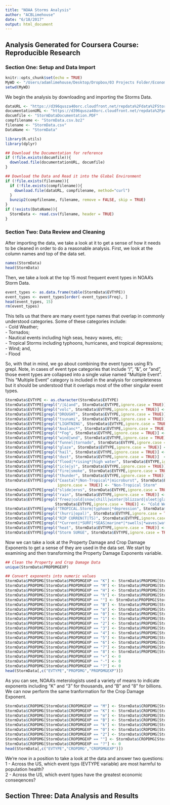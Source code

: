 ```yaml
---
title: "NOAA Storms Analysis"
author: "ACBLimehouse"
date: "6/18/2017"
output: html_document
---
```

## Analysis Generated for Coursera Course: Reproducible Research

### Section One: Setup and Data Import

```r
knitr::opts_chunk$set(echo = TRUE)
MyWD <- "/Users/adamlimehouse/Desktop/Dropbox/03 Projects Folder/Economic and Policy Analysis/Intro to Data Science R Files/Reproducible Research - Peer Graded Assessments/RR-WK4-CP-2"
setwd(MyWD)
```

We begin the analysis by downloading and importing the Storms Data.

```r
dataURL <- "https://d396qusza40orc.cloudfront.net/repdata%2Fdata%2FStormData.csv.bz2"
documentationURL <- "https://d396qusza40orc.cloudfront.net/repdata%2Fpeer2_doc%2Fpd01016005curr.pdf"
documfile <- "StormDataDocumentation.PDF"
compfilename <- "StormData.csv.bz2"
filename <- "StormData.csv"
DataName <- "StormData"

library(R.utils)
library(dplyr)

## Download the Documentation for reference
if (!file.exists(documfile)){
  download.file(documentationURL, documfile)
}

## Download the Data and Read it into the Global Environment
if (!file.exists(filename)){
  if (!file.exists(compfilename)){
    download.file(dataURL, compfilename, method="curl")
  }
  bunzip2(compfilename, filename, remove = FALSE, skip = TRUE)
}
if (!exists(DataName)){
  StormData <- read.csv(filename, header = TRUE)
}
```

### Section Two: Data Review and Cleaning

After importing the data, we take a look at it to get a sense of how it needs to be cleaned in order to do a reasonable analysis. First, we look at the column names and top of the data set.

```r
names(StormData)
head(StormData)
```

Then, we take a look at the top 15 most frequent event types in NOAA's Storm Data.

``` r
event_types <- as.data.frame(table(StormData$EVTYPE))
event_types <- event_types[order(-event_types$Freq), ]
head(event_types, 15)
rm(event_types)
```

This tells us that there are many event type names that overlap in commonly understood categories. Some of these categories include:  
- Cold Weather;  
- Tornados;  
- Nautical events including high seas, heavy waves, etc;  
- Tropical Storms including typhoons, hurricanes, and tropical depressions;  
- Wind; and,  
- Flood  

So, with that in mind, we go about combining the event types using R's grepl. Note, in cases of event type categories that include "/", "&", or "and", those event types are collapsed into a single value named "Multiple Event". This "Multiple Event" category is included in the analysis for completeness but it should be understood that it overlaps most of the other singular event types.

```r
StormData$EVTYPE <- as.character(StormData$EVTYPE)
StormData$EVTYPE[grepl("/|&|and", StormData$EVTYPE,ignore.case = TRUE)] <- "Multiple Event"
StormData$EVTYPE[grepl("volc", StormData$EVTYPE,ignore.case = TRUE)] <- "Volcano"
StormData$EVTYPE[grepl("DROUGHT", StormData$EVTYPE,ignore.case = TRUE)] <- "Drought"
StormData$EVTYPE[grepl("tsunami", StormData$EVTYPE,ignore.case = TRUE)] <- "Tsnumai"
StormData$EVTYPE[grepl("LIGHTNING", StormData$EVTYPE,ignore.case = TRUE)] <- "Lightning"
StormData$EVTYPE[grepl("Avalanc*", StormData$EVTYPE,ignore.case = TRUE)] <- "Avalanche"
StormData$EVTYPE[grepl("*Fog", StormData$EVTYPE,ignore.case = TRUE)] <- "Fog"
StormData$EVTYPE[grepl("wind|wnd", StormData$EVTYPE,ignore.case = TRUE)] <- "Wind"
StormData$EVTYPE[grepl("funnel|tornado", StormData$EVTYPE,ignore.case = TRUE)] <- "Tornado"
StormData$EVTYPE[grepl("glaze", StormData$EVTYPE,ignore.case = TRUE)] <- "Glaze"
StormData$EVTYPE[grepl("hail", StormData$EVTYPE,ignore.case = TRUE)] <- "Hail"
StormData$EVTYPE[grepl("dust", StormData$EVTYPE,ignore.case = TRUE)]  <- "Dust"
StormData$EVTYPE[grepl("flood|*rising*|high water", StormData$EVTYPE,ignore.case = TRUE)] <- "Flood"
StormData$EVTYPE[grepl("ic(e|y)", StormData$EVTYPE,ignore.case = TRUE)] <- "Ice"
StormData$EVTYPE[grepl("fire|smoke", StormData$EVTYPE,ignore.case = TRUE)] <- "Fire"
StormData$EVTYPE[grepl("thunder", StormData$EVTYPE,ignore.case = TRUE)] <- "Non-Tropical Storm"
StormData$EVTYPE[grepl("Coastal*|Non-Tropical*|microburst", StormData$EVTYPE,
                       ignore.case = TRUE)] <- "Non-Tropical Storm"
StormData$EVTYPE[grepl("slide|eros", StormData$EVTYPE,ignore.case = TRUE)] <- "Erosion"
StormData$EVTYPE[grepl("rain", StormData$EVTYPE,ignore.case = TRUE)] <- "Rain"
StormData$EVTYPE[grepl("freez|cold|snow|chill|winter|blizzard|sleet|glaze|frost|hypothermia|wintry*|low temp*|mixed precip|ice", 
                      StormData$EVTYPE,ignore.case = TRUE)] <- "Cold Weather"
StormData$EVTYPE[grepl("TROPICAL.Storm|typhoon|*depression", StormData$EVTYPE,ignore.case = TRUE)] <- "Tropical Storm"
StormData$EVTYPE[grepl("(hurri|opal)", StormData$EVTYPE,ignore.case = TRUE)] <- "Tropical Storm"
StormData$EVTYPE[grepl("RIP CURREN(T|TS)", StormData$EVTYPE,ignore.case = TRUE)] <- "Rip Current"
StormData$EVTYPE[grepl("*Current|*SURF|*SEAS|marine*|*swells|*waves|waterspout|*tide", StormData$EVTYPE,ignore.case = TRUE)] <- "Nautical"
StormData$EVTYPE[grepl("heat", StormData$EVTYPE,ignore.case = TRUE)] <- "Heat"
StormData$EVTYPE[grepl("Storm SURGE", StormData$EVTYPE,ignore.case = TRUE)] <- "Storm Surge"
```

Now we can take a look at the Property Damage and Crop Damage Exponents to get a sense of they are used in the data set. We start by examining and then transforming the Property Damage Exponents variable.

``` r
## Clean the Property and Crop Damage Data
unique(StormData$PROPDMGEXP)

## Convert exponents into numeric values
StormData$PROPDMG[StormData$PROPDMGEXP == "K"] <- StormData$PROPDMG[StormData$PROPDMGEXP == "K"] * 1000
StormData$PROPDMG[StormData$PROPDMGEXP == "M"] <- StormData$PROPDMG[StormData$PROPDMGEXP == "M"] * (10^6)
StormData$PROPDMG[StormData$PROPDMGEXP == "H"] <- StormData$PROPDMG[StormData$PROPDMGEXP == "H"] * 100
StormData$PROPDMG[StormData$PROPDMGEXP == "h"] <- StormData$PROPDMG[StormData$PROPDMGEXP == "h"] * 100
StormData$PROPDMG[StormData$PROPDMGEXP == ""] <- StormData$PROPDMG[StormData$PROPDMGEXP == ""] * 1
StormData$PROPDMG[StormData$PROPDMGEXP == "B"] <- StormData$PROPDMG[StormData$PROPDMGEXP == "B"] * (10^9)
StormData$PROPDMG[StormData$PROPDMGEXP == "m"] <- StormData$PROPDMG[StormData$PROPDMGEXP == "m"] * (10^6)
StormData$PROPDMG[StormData$PROPDMGEXP == "0"] <- StormData$PROPDMG[StormData$PROPDMGEXP == "0"] * 1
StormData$PROPDMG[StormData$PROPDMGEXP == "1"] <- StormData$PROPDMG[StormData$PROPDMGEXP == "1"] * 10
StormData$PROPDMG[StormData$PROPDMGEXP == "2"] <- StormData$PROPDMG[StormData$PROPDMGEXP == "2"] * 100
StormData$PROPDMG[StormData$PROPDMGEXP == "3"] <- StormData$PROPDMG[StormData$PROPDMGEXP == "3"] * 1000
StormData$PROPDMG[StormData$PROPDMGEXP == "4"] <- StormData$PROPDMG[StormData$PROPDMGEXP == "4"] * (10^4)
StormData$PROPDMG[StormData$PROPDMGEXP == "5"] <- StormData$PROPDMG[StormData$PROPDMGEXP == "5"] * (10^5)
StormData$PROPDMG[StormData$PROPDMGEXP == "6"] <- StormData$PROPDMG[StormData$PROPDMGEXP == "6"] * (10^6)
StormData$PROPDMG[StormData$PROPDMGEXP == "7"] <- StormData$PROPDMG[StormData$PROPDMGEXP == "7"] * (10^7)
StormData$PROPDMG[StormData$PROPDMGEXP == "8"] <- StormData$PROPDMG[StormData$PROPDMGEXP == "8"] * (10^8)
StormData$PROPDMG[StormData$PROPDMGEXP == "+"] <- 0
StormData$PROPDMG[StormData$PROPDMGEXP == "-"] <- 0
StormData$PROPDMG[StormData$PROPDMGEXP == "?"] <- 0
head(StormData[,c("EVTYPE","PROPDMG","PROPDMGEXP")])
```

As you can see, NOAA's meterologists used a variety of means to indicate exponents including "K" and "3" for thousands, and "B" and "8" for billions. We can now perform the same tranformation for the Crop Damage Exponent.

``` r
StormData$CROPDMG[StormData$CROPDMGEXP == "M"] <- StormData$CROPDMG[StormData$CROPDMGEXP == "M"] * (10^6)
StormData$CROPDMG[StormData$CROPDMGEXP == "K"] <- StormData$CROPDMG[StormData$CROPDMGEXP == "K"] * 1000
StormData$CROPDMG[StormData$CROPDMGEXP == "m"] <- StormData$CROPDMG[StormData$CROPDMGEXP == "m"] * (10^6)
StormData$CROPDMG[StormData$CROPDMGEXP == "B"] <- StormData$CROPDMG[StormData$CROPDMGEXP == "B"] * (10^9)
StormData$CROPDMG[StormData$CROPDMGEXP == "k"] <- StormData$CROPDMG[StormData$CROPDMGEXP == "k"] * 1000
StormData$CROPDMG[StormData$CROPDMGEXP == "0"] <- StormData$CROPDMG[StormData$CROPDMGEXP == "0"] * 1
StormData$CROPDMG[StormData$CROPDMGEXP == "2"] <- StormData$CROPDMG[StormData$CROPDMGEXP == "2"] * 100
StormData$CROPDMG[StormData$CROPDMGEXP == ""] <- StormData$CROPDMG[StormData$CROPDMGEXP == ""] * 1
StormData$CROPDMG[StormData$CROPDMGEXP == "?"] <- 0
head(StormData[,c("EVTYPE","CROPDMG","CROPDMGEXP")])
```

We're now in a position to take a look at the data and answer two questions:  
1 - Across the US, which event typs (EVTYPE variable) are most harmful to population health?  
2 - Across the US, which event types have the greatest economic conseqences?

## Section Three: Data Analysis and Results

